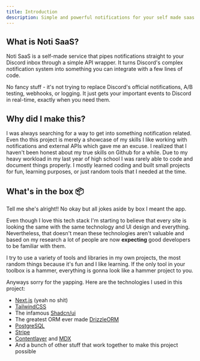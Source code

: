 ```yaml
---
title: Introduction
description: Simple and powerful notifications for your self made saas straight to your discord-inbox.
---
```


## What is Noti SaaS?

Noti SaaS is a self-made service that pipes notifications straight to your Discord inbox through a simple API wrapper. It turns Discord's complex notification system into something you can integrate with a few lines of code.

No fancy stuff - it's not trying to replace Discord's official notifications, A/B testing, webhooks, or logging. It just gets your important events to Discord in real-time, exactly when you need them.

## Why did I make this?

I was always searching for a way to get into something notification related. Even tho this project is merely a showcase of my skills I like working with notifications and external APIs which gave me an excuse. I realized that I haven't been honest about my true skills on Github for a while. Due to my heavy workload in my last year of high school I was rarely able to code and document things properly. I mostly learned coding and built small projects for fun, learning purposes, or just random tools that I needed at the time.

## What's in the box 📦

Tell me she's alright!! No okay but all jokes aside by box I meant the app.

Even though I love this tech stack I'm starting to believe that every site is looking the same with the same technology and UI design and everything. Nevertheless, that doesn't mean these technologies aren't valuable and based on my research a lot of people are now **expecting** good developers to be familiar with them.

I try to use a variety of tools and libraries in my own projects, the most random things because it's fun and I like learning. If the only tool in your toolbox is a hammer, everything is gonna look like a hammer project to you.

Anyways sorry for the yapping. Here are the technologies I used in this project:
- <a href="https://nextjs.org" className="underline">Next.js</a> (yeah no shit)
- <a href="https://tailwindcss.com" className="underline">TailwindCSS</a>
- The infamous <a href="https://ui.shadcn.com" className="underline">Shadcn/ui</a>
- The greatest ORM ever made <a href="https://orm.drizzle.team" className="underline">DrizzleORM</a>
- <a href="https://www.postgresql.org" className="underline">PostgreSQL</a>
- <a href="https://stripe.com" className="underline">Stripe</a>
- <a href="https://contentlayer.dev" className="underline">Contentlayer</a> and <a href="https://mdxjs.com" className="underline">MDX</a>
- And a bunch of other stuff that work together to make this project possible
